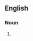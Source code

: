 {{also|slyboots}}

==English==

===Noun===
{{en-noun|sly-boots}}

# {{alternative spelling of|en|slyboots}}